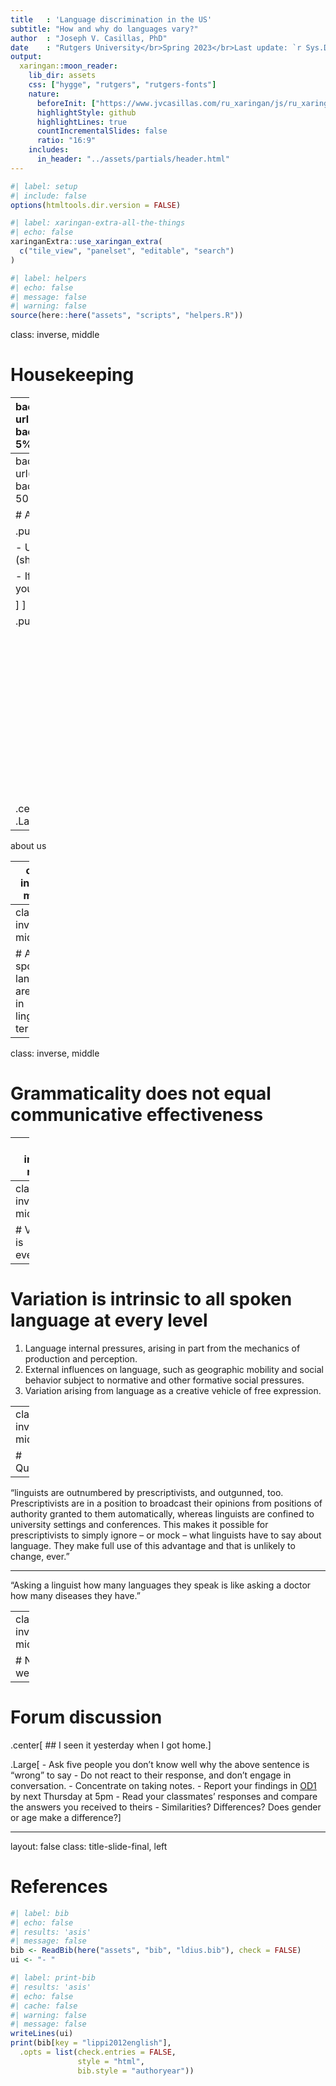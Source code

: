 ```yaml
---
title   : 'Language discrimination in the US'
subtitle: "How and why do languages vary?"
author  : "Joseph V. Casillas, PhD"
date    : "Rutgers University</br>Spring 2023</br>Last update: `r Sys.Date()`"
output:
  xaringan::moon_reader:
    lib_dir: assets
    css: ["hygge", "rutgers", "rutgers-fonts"]
    nature:
      beforeInit: ["https://www.jvcasillas.com/ru_xaringan/js/ru_xaringan.js"]
      highlightStyle: github
      highlightLines: true
      countIncrementalSlides: false
      ratio: "16:9"
    includes:
      in_header: "../assets/partials/header.html"
---
```


```r
#| label: setup
#| include: false
options(htmltools.dir.version = FALSE)
```

```r
#| label: xaringan-extra-all-the-things
#| echo: false
xaringanExtra::use_xaringan_extra(
  c("tile_view", "panelset", "editable", "search")
)
```

```r
#| label: helpers
#| echo: false
#| message: false
#| warning: false
source(here::here("assets", "scripts", "helpers.R"))
```

class: inverse, middle

# Housekeeping

---
background-image: url(./assets/img/yol.png)
background-position: 95% 5%
background-size: 300px

# Year of Languages Video Challenge

.pull-left[
.Large[
- How does learning another language contribute to your ways of thinking, your worldview, your attitude toward others, your career growth, or your self- awareness? 
- What does learning another language mean to you?
- What does learning a language allow you to know?
]
]

.pull-right[
</br></br></br>
- Submit link of video on Instagram, TikTok, or YouTube
- About what you value about learning and knowing world languages 
- Individually or collaboratively
- 2 types: **0:30** or .blue[0:30 - 2:00]
- $100 prize
- Jan 30th - Feb 17th
- Questions: preetha.mani@rutgers.edu
]

---
background-image: url(../assets/img/survey_qr.png)
background-position: 90% 50%
background-size: 350px

# About the reading...

.pull-left[
.Large[

- Use your superhero id (should be *exactly* the same)

- If you didn't do the reading you can say so

]
]

.pull-right[
</br></br></br></br></br>
</br></br></br></br></br>
</br></br></br></br></br>
.center[
.Large[bit.ly/ldius_survey]
]
]

---

about us

---
class: inverse, middle

# All spoken language changes

---
class: inverse, middle

# All spoken languages are equal in linguistic terms

---
class: inverse, middle

# Grammaticality does not equal communicative effectiveness

---
class: inverse, middle

# Written language and spoken language are different

---
class: inverse, middle

# Variation is everywhere

---

# Variation is intrinsic to all spoken language at every level

1. Language internal pressures, arising in part from the mechanics of production and perception.
2. External influences on language, such as geographic mobility and social behavior subject to normative and other formative social pressures.
3. Variation arising from language as a creative vehicle of free expression.

---
class: inverse, middle

# Quotable

---

"linguists are outnumbered by prescriptivists, and outgunned, too. Prescriptivists are in a position to broadcast their opinions from positions of authority granted to them automatically, whereas linguists are confined to university settings and conferences. This makes it possible for prescriptivists to simply ignore – or mock – what linguists have to say about language. They make full use of this advantage and that is unlikely to change, ever."

---

"Asking a linguist how many languages they speak is like asking a doctor how many diseases they have."

---
class: inverse, middle

# Next week

---

# Forum discussion

.center[
## I seen it yesterday when I got home.
]

.Large[
- Ask five people you don't know well why the above sentence is "wrong" to say 
- Do not react to their response, and don't engage in conversation. 
- Concentrate on taking notes. 
- Report your findings in [OD1](https://rutgers.instructure.com/courses/211354/discussion_topics/2759282) by next Thursday at 5pm
- Read your classmates' responses and compare the answers you received to theirs 
- Similarities? Differences? Does gender or age make a difference?
]

---
layout: false
class: title-slide-final, left

# References

```r
#| label: bib
#| echo: false
#| results: 'asis'
#| message: false
bib <- ReadBib(here("assets", "bib", "ldius.bib"), check = FALSE)
ui <- "- "
```

```r
#| label: print-bib
#| results: 'asis'
#| echo: false
#| cache: false
#| warning: false
#| message: false
writeLines(ui)
print(bib[key = "lippi2012english"], 
  .opts = list(check.entries = FALSE, 
               style = "html", 
               bib.style = "authoryear"))
```



